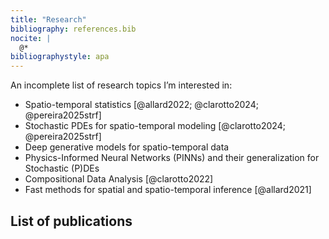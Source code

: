 ```yaml
---
title: "Research"
bibliography: references.bib
nocite: |
  @*
bibliographystyle: apa
---
```


An incomplete list of research topics I'm interested in:

-   Spatio-temporal statistics [@allard2022; @clarotto2024; @pereira2025strf]
-   Stochastic PDEs for spatio-temporal modeling [@clarotto2024; @pereira2025strf]
-   Deep generative models for spatio-temporal data
-   Physics-Informed Neural Networks (PINNs) and their generalization for Stochastic (P)DEs
-   Compositional Data Analysis [@clarotto2022]
-   Fast methods for spatial and spatio-temporal inference [@allard2021]

## List of publications

::: {#refs}
:::


